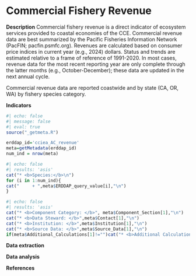 # Commercial Fishery Revenue

**Description** Commercial fishery revenue is a direct indicator of ecosystem services provided to coastal economies of the CCE. Commercial revenue data are best summarized by the Pacific Fisheries Information Network (PacFIN; pacfin.psmfc.org). Revenues are calculated based on consumer price indices in current year (e.g., 2024) dollars. Status and trends are estimated relative to a frame of reference of 1991-2020. In most cases, revenue data for the most recent reporting year are only complete through the latter months (e.g., October-December); these data are updated in the next annual cycle.

Commercial revenue data are reported coastwide and by state (CA, OR, WA) by fishery species category.

**Indicators**

```r
#| echo: false
#| message: false
#| eval: true
source("_getmeta.R")

erddap_id='cciea_AC_revenue'
meta=getMetadata(erddap_id)
num_ind = nrow(meta)
```


```r
#| echo: false
#| results: 'asis'
cat("* <b>Species:</b>\n")
for (i in 1:num_ind){
cat("     + ",meta$ERDDAP_query_value[i],"\n")
}
```

```r
#| echo: false
#| results: 'asis'
cat("* <b>Component Category: </b>", meta$Component_Section[1],"\n")
cat("* <b>Data Steward: </b>",meta$Contact[1],"\n")
cat("* <b>Institution: </b>",meta$Institution[1],"\n")
cat("* <b>Source Data: </b>",meta$Source_Data[1],"\n")
if(meta$Additional_Calculations[1]!="")cat("* <b>Additional Calculations: </b>",meta$Additional_Calculations[1],"\n")
```

**Data extraction**

**Data analysis**

**References**
